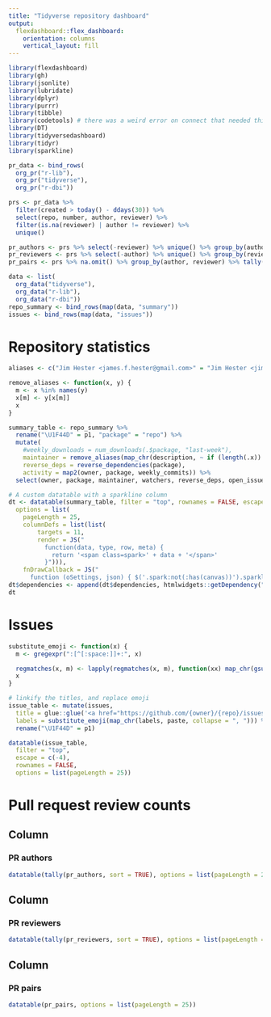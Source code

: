 ```yaml
---
title: "Tidyverse repository dashboard"
output:
  flexdashboard::flex_dashboard:
    orientation: columns
    vertical_layout: fill
---
```


```r
library(flexdashboard)
library(gh)
library(jsonlite)
library(lubridate)
library(dplyr)
library(purrr)
library(tibble)
library(codetools) # there was a weird error on connect that needed this
library(DT)
library(tidyversedashboard)
library(tidyr)
library(sparkline)
```

```r
pr_data <- bind_rows(
  org_pr("r-lib"),
  org_pr("tidyverse"),
  org_pr("r-dbi"))

prs <- pr_data %>%
  filter(created > today() - ddays(30)) %>%
  select(repo, number, author, reviewer) %>%
  filter(is.na(reviewer) | author != reviewer) %>%
  unique()

pr_authors <- prs %>% select(-reviewer) %>% unique() %>% group_by(author)
pr_reviewers <- prs %>% select(-author) %>% unique() %>% group_by(reviewer)
pr_pairs <- prs %>% na.omit() %>% group_by(author, reviewer) %>% tally(sort = TRUE)
```

```r
data <- list(
  org_data("tidyverse"),
  org_data("r-lib"),
  org_data("r-dbi"))
repo_summary <- bind_rows(map(data, "summary"))
issues <- bind_rows(map(data, "issues"))
```

Repository statistics
=====================================
```r
aliases <- c("Jim Hester <james.f.hester@gmail.com>" = "Jim Hester <jim.hester@rstudio.com>", "Jim Hester <james.hester@rstudio.com>", "Gabor Csardi <csardi.gabor@gmail.com>" = "Gábor Csárdi <csardi.gabor@gmail.com>")

remove_aliases <- function(x, y) {
  m <- x %in% names(y)
  x[m] <- y[x[m]]
  x
}

summary_table <- repo_summary %>%
  rename("\U1F44D" = p1, "package" = "repo") %>%
  mutate(
    #weekly_downloads = num_downloads(.$package, "last-week"),
    maintainer = remove_aliases(map_chr(description, ~ if (length(.x)) .x$get_maintainer()), aliases),
    reverse_deps = reverse_dependencies(package),
    activity = map2(owner, package, weekly_commits)) %>%
  select(owner, package, maintainer, watchers, reverse_deps, open_issues, prs, "\U1F44D", everything(), -description)

# A custom datatable with a sparkline column
dt <- datatable(summary_table, filter = "top", rownames = FALSE, escape = FALSE,
  options = list(
    pageLength = 25,
    columnDefs = list(list(
        targets = 11,
        render = JS("
          function(data, type, row, meta) {
            return '<span class=spark>' + data + '</span>'
          }"))),
    fnDrawCallback = JS("
      function (oSettings, json) { $('.spark:not(:has(canvas))').sparkline('html', {width: '100px', lineColor: '#DCAB49', fillColor: '#DBDED3', spotColor: '', minSpotColor: '', maxSpotColor: ''}) }")))
dt$dependencies <- append(dt$dependencies, htmlwidgets::getDependency("sparkline"))
dt
```

Issues
=====================================
```r
substitute_emoji <- function(x) {
  m <- gregexpr(":[^[:space:]]+:", x)

  regmatches(x, m) <- lapply(regmatches(x, m), function(xx) map_chr(gsub(":", "", xx), emo::ji))
  x
}

# linkify the titles, and replace emoji
issue_table <- mutate(issues,
  title = glue::glue('<a href="https://github.com/{owner}/{repo}/issues/{issue}">{title}</a>'),
  labels = substitute_emoji(map_chr(labels, paste, collapse = ", "))) %>%
  rename("\U1F44D" = p1)

datatable(issue_table,
  filter = "top",
  escape = c(-4),
  rownames = FALSE,
  options = list(pageLength = 25))
```

Pull request review counts
=====================================

Column
-------------------------------------
### PR authors
```r
datatable(tally(pr_authors, sort = TRUE), options = list(pageLength = 25))
```

Column
-------------------------------------
### PR reviewers
```r
datatable(tally(pr_reviewers, sort = TRUE), options = list(pageLength = 25))
```

Column
-------------------------------------
### PR pairs
```r
datatable(pr_pairs, options = list(pageLength = 25))
```
